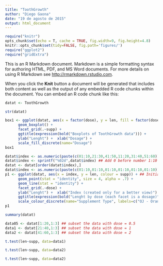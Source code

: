 ```yaml
---
title: "ToothGrowth"
author: "Diego Gaona"
date: "19 de agosto de 2015"
output: html_document
---
```

```r
require("knitr")
opts_chunk$set(echo = T, cache = TRUE, fig.width=9, fig.height=4.8)
knitr::opts_chunk$set(tidy=FALSE, fig.path='figures/')
require("ggplot2")
require("gridExtra")
```

This is an R Markdown document. Markdown is a simple formatting syntax for authoring HTML, PDF, and MS Word documents. For more details on using R Markdown see <http://rmarkdown.rstudio.com>.

When you click the **Knit** button a document will be generated that includes both content as well as the output of any embedded R code chunks within the document. You can embed an R code chunk like this:

```r
datat <- ToothGrowth
```

```r
str(datat)
```


```r
box1 <- ggplot(datat, aes(x = factor(dose), y = len, fill = factor(dose))) +
      geom_boxplot() + 
      facet_grid(.~supp) + 
      ggtitle(expression(bold("Boxplots of ToothGrowth data"))) +
      ylab("Lenght") +  xlab("Dosage") + 
      scale_fill_discrete(name="Dosage")
box1
```


```r
datat$index <- as.numeric(paste(c(01:10,21:30,41:50,11:20,31:40,51:60)))
datat$index <- sprintf("%02d",datat$index) ## Add 0 before number 1:10 to do a correct order
datat <- datat[order(datat$index),]
datat$index <- as.numeric(paste(c(01:10,01:10,01:10,01:10,01:10,01:10))) ## Change the index, only to get a better view to Graphic
p1 <- ggplot(datat, aes(x = index, y = len, colour = supp)) + ## Initializes ggplot object) 
      geom_point(stat = "identity", size = 4, alpha = .7) +
      geom_line(stat = "identity") +
      facet_grid(.~dose) +
      ylab("Lenght") +  xlab("Index (created only for a better view)") +
      ggtitle(expression(bold("Lenght by dose (each facet is a dosage)"))) +
      scale_colour_discrete(name="Supplement Type", labels=c("OJ - Orange Juice", "VC - Vitamin C"))
p1
```

```r
summary(datat)
```

```r
data05 <- datat[1:20,1:3] ## subset the data with dose = 0.5
data1 <- datat[21:40,1:3] ## subset the data with dose = 1
data2 <- datat[41:60,1:3] ## subset the data with dose = 2
```

```r
t.test(len~supp, data=data1)
```


```r
t.test(len~supp, data=data2)
```

```r
t.test(len~supp, data=data2)
```




